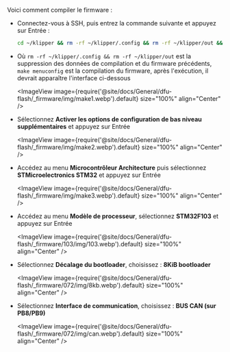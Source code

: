 Voici comment compiler le firmware :
* Connectez-vous à SSH, puis entrez la commande suivante et appuyez sur Entrée :

    ```bash
    cd ~/klipper && rm -rf ~/klipper/.config && rm -rf ~/klipper/out && make menuconfig
    ```

* Où `rm -rf ~/klipper/.config && rm -rf ~/klipper/out` est la suppression des données de compilation et du firmware précédents, `make menuconfig` est la compilation du firmware, après l'exécution, il devrait apparaître l'interface ci-dessous

    <ImageView image={require('@site/docs/General/dfu-flash/_firmware/img/make1.webp').default} size="100%" align="Center" />

* Sélectionnez **Activer les options de configuration de bas niveau supplémentaires** et appuyez sur Entrée

    <ImageView image={require('@site/docs/General/dfu-flash/_firmware/img/make2.webp').default} size="100%" align="Center" />

* Accédez au menu **Microcontrôleur Architecture** puis sélectionnez **STMicroelectronics STM32** et appuyez sur Entrée

    <ImageView image={require('@site/docs/General/dfu-flash/_firmware/img/make3.webp').default} size="100%" align="Center" />

* Accédez au menu **Modèle de processeur**, sélectionnez **STM32F103** et appuyez sur Entrée

    <ImageView image={require('@site/docs/General/dfu-flash/_firmware/103/img/103.webp').default} size="100%" align="Center" />

* Sélectionnez **Décalage du bootloader**, choisissez : **8KiB bootloader**

    <ImageView image={require('@site/docs/General/dfu-flash/_firmware/072/img/8kb.webp').default} size="100%" align="Center" />

* Sélectionnez **Interface de communication**, choisissez : **BUS CAN (sur PB8/PB9)**

    <ImageView image={require('@site/docs/General/dfu-flash/_firmware/072/img/can.webp').default} size="100%" align="Center" />
